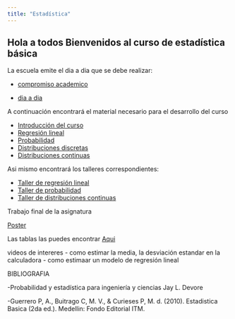 ```yaml
---
title: "Estadística"
---
```


## Hola a todos Bienvenidos al curso de estadística básica

La escuela emite el dia a dia que se debe realizar:

- [compromiso academico](https://github.com/jtrochezg/repositoriodeprueba/blob/master/compromiso.pdf)

- [dia a dia](https://github.com/jtrochezg/repositoriodeprueba/blob/master/DIA-%20DIA_ESTADISTICA_BASICA_2017-2oficial%20adriana%20guerrero.pdf)


A continuación encontrará el material necesario para el desarrollo del curso

- [Introducción del curso](https://github.com/jtrochezg/repositoriodeprueba/blob/master/Presentaci%C3%B3n%20del%20curso%20estad%C3%ADstica%20basica2.pdf)
- [Regresión lineal](https://github.com/jtrochezg/repositoriodeprueba/blob/master/Regresi%C3%B3n%20lineal.pdf)
- [Probabilidad](https://github.com/jtrochezg/repositoriodeprueba/blob/master/Probabilidad.pdf)
- [Distribuciones discretas](https://github.com/jtrochezg/repositoriodeprueba/blob/master/ITM_VAD_EBX.pdf)
- [Distribuciones continuas](https://github.com/jtrochezg/repositoriodeprueba/blob/master/FUNCIONES%20DE%20DISTRIBUCI%C3%93N%20DE%20PROBABILIDAD%20CONTINUAS.pdf)


Asi mismo encontrará los talleres correspondientes:


- [Taller de regresión lineal](https://github.com/jtrochezg/repositoriodeprueba/blob/master/taller%20de%20regresi%C3%B3n%20lineal%20simple.pdf)
- [Taller de probabilidad](https://github.com/jtrochezg/repositoriodeprueba/blob/master/taller%20de%20probabilidad.pdf)
- [Taller de distribuciones continuas](https://github.com/jtrochezg/repositoriodeprueba/blob/master/taller%20de%20distribuciones%20continuas.pdf)

Trabajo final de la asignatura

[Poster](https://github.com/jtrochezg/repositoriodeprueba/blob/master/Poster%20de%20estad%C3%ADstica%20descriptiva.pdf)


Las tablas las puedes encontrar [Aqui](https://github.com/jtrochezg/repositoriodeprueba/blob/master/tabla%20de%20diferentes%20probabilidades.pdf)

videos de intereres
- como estimar la media, la desviación estandar en la calculadora
- como estimaar un modelo de regresión lineal



BIBLIOGRAFIA



-Probabilidad y estadística para ingeniería y ciencias Jay L. Devore

-Guerrero P, A., Buitrago C, M. V., & Curieses P, M. d. (2010). Estadistica Basica (2da ed.). Medellin: Fondo Editorial ITM.




